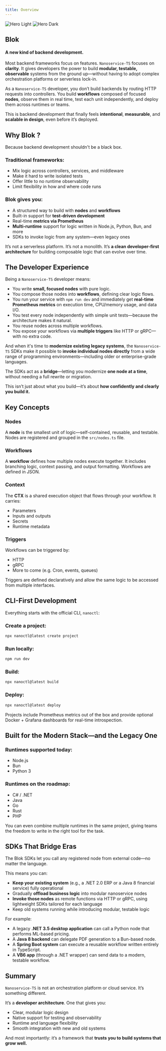 ```yaml
---
title: Overview
---
```


<img
  className="block dark:hidden"
  src="/assets/images/nanoservices-light.png"
  alt="Hero Light"
/>
<img
  className="hidden dark:block"
  src="/assets/images/nanoservices-dark.png"
  alt="Hero Dark"
/>

## Blok 

#### A new kind of backend development.

Most backend frameworks focus on features. `Nanoservice-TS` focuses on **clarity**. It gives developers the power to build **modular, testable, observable** systems from the ground up—without having to adopt complex orchestration platforms or serverless lock-in.

As a `Nanoservice-TS` developer, you don’t build backends by routing HTTP requests into controllers. You build **workflows** composed of focused **nodes**, observe them in real time, test each unit independently, and deploy them across runtimes or teams.

This is backend development that finally feels **intentional**, **measurable**, and **scalable in design**, even before it’s deployed.

## Why Blok ?

Because backend development shouldn't be a black box.

### Traditional frameworks:

* Mix logic across controllers, services, and middleware
* Make it hard to write isolated tests
* Offer little to no runtime observability
* Limit flexibility in how and where code runs

### Blok gives you:

* A structured way to build with **nodes** and **workflows**
* Built-in support for **test-driven development**
* Real-time **metrics via Prometheus**
* **Multi-runtime** support for logic written in Node.js, Python, Bun, and more
* SDKs to invoke logic from any system—even legacy ones

It’s not a serverless platform. It’s not a monolith. It’s **a clean developer-first architecture** for building composable logic that can evolve over time.

## The Developer Experience

Being a `Nanoservice-TS` developer means:

* You write **small, focused nodes** with pure logic.
* You compose those nodes into **workflows**, defining clear logic flows.
* You run your service with `npm run dev` and immediately get **real-time Prometheus metrics** on execution time, CPU/memory usage, and data I/O.
* You test every node independently with simple unit tests—because the architecture makes it natural.
* You reuse nodes across multiple workflows.
* You expose your workflows via **multiple triggers** like HTTP or gRPC—with no extra code.

And when it's time to **modernize existing legacy systems**, the `Nanoservice-TS` SDKs make it possible to **invoke individual nodes directly** from a wide range of programming environments—including older or enterprise-grade languages.

The SDKs act as a **bridge**—letting you modernize **one node at a time**, without needing a full rewrite or migration.

This isn’t just about what you build—it’s about **how confidently and clearly you build it.**

## Key Concepts

### Nodes

A **node** is the smallest unit of logic—self-contained, reusable, and testable. Nodes are registered and grouped in the `src/nodes.ts` file.

### Workflows

A **workflow** defines how multiple nodes execute together. It includes branching logic, context passing, and output formatting. Workflows are defined in JSON.

### Context

The **CTX** is a shared execution object that flows through your workflow. It carries:

* Parameters
* Inputs and outputs
* Secrets
* Runtime metadata

### Triggers

Workflows can be triggered by:

* HTTP
* gRPC
* More to come (e.g. Cron, events, queues)

Triggers are defined declaratively and allow the same logic to be accessed from multiple interfaces.

## CLI-First Development

Everything starts with the official CLI, `nanoctl`:

### Create a project:

```bash
npx nanoctl@latest create project
```

### Run locally:

```bash
npm run dev
```

### Build:

```bash
npx nanoctl@latest build
```

### Deploy:

```bash
npx nanoctl@latest deploy
```

Projects include Prometheus metrics out of the box and provide optional Docker + Grafana dashboards for real-time introspection.

## Built for the Modern Stack—and the Legacy One

### Runtimes supported today:

* Node.js
* Bun
* Python 3

### Runtimes on the roadmap:

* C# / .NET
* Java
* Go
* Rust
* PHP

You can even combine multiple runtimes in the same project, giving teams the freedom to write in the right tool for the task.

## SDKs That Bridge Eras

The Blok SDKs let you call any registered node from external code—no matter the language.

This means you can:

* **Keep your existing system** (e.g., a .NET 2.0 ERP or a Java 8 financial service) fully operational
* Gradually **offload business logic** into modular nanoservice nodes
* **Invoke those nodes** as remote functions via HTTP or gRPC, using lightweight SDKs tailored for each language
* Keep old systems running while introducing modular, testable logic

For example:

* A legacy **.NET 3.5 desktop application** can call a Python node that performs ML-based pricing.
* A **Java 8 backend** can delegate PDF generation to a Bun-based node.
* A **Spring Boot system** can execute a reusable workflow written entirely in TypeScript.
* A **VB6 app** (through a .NET wrapper) can send data to a modern, testable workflow.

## Summary

`Nanoservice-TS` is not an orchestration platform or cloud service. It’s something different.

It’s a **developer architecture**. One that gives you:

* Clear, modular logic design
* Native support for testing and observability
* Runtime and language flexibility
* Smooth integration with new and old systems

And most importantly: it’s a framework that **trusts you to build systems that grow well.**